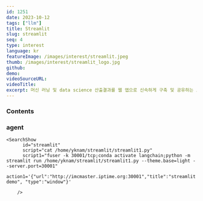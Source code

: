 ```yaml
---
id: 1251
date: 2023-10-12
tags: ["llm"]
title: Streamlit
slug: streamlit
seq: 4
type: interest
language: kr
featureImage: /images/interest/streamlit.jpeg
thumb: /images/interest/streamlit_logo.jpg
github:
demo:
videoSourceURL:
videoTitle:
excerpt: 머신 러닝 및 data science 산출결과를 웹 앱으로 신속하게 구축 및 공유하는 오픈소스 프레임워크입니다.
---
```


### Contents

### agent

    <SearchShow
          id="streamlit"
          script="cat /home/yknam/streamlit/streamlit1.py"
          script1="fuser -k 30001/tcp;conda activate langchain;python -m streamlit run /home/yknam/streamlit/streamlit1.py --theme.base=light --server.port=30001"
          action1='{"url":"http://imcmaster.iptime.org:30001","title":"streamlit demo", "type":"window"}'

        />
